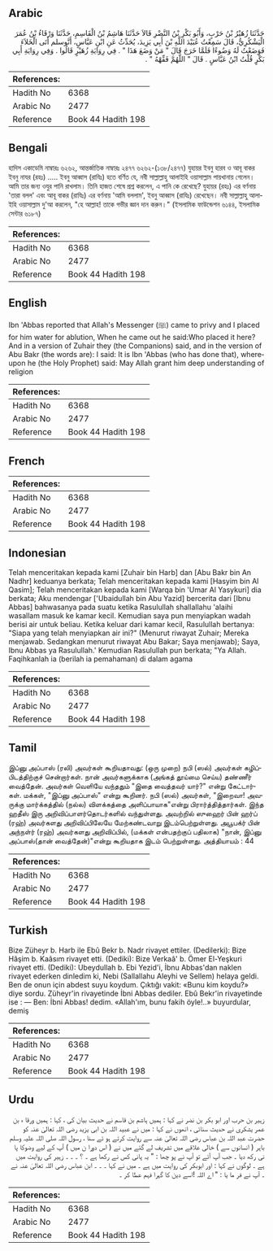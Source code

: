 ## Arabic


<div dir="rtl" lang="ar" style={{fontSize:'larger',backgroundColor:'#f8f9fa',padding:20}}>
حَدَّثَنَا زُهَيْرُ بْنُ حَرْبٍ، وَأَبُو بَكْرِ بْنُ النَّضْرِ قَالاَ حَدَّثَنَا هَاشِمُ بْنُ الْقَاسِمِ، حَدَّثَنَا وَرْقَاءُ بْنُ عُمَرَ الْيَشْكُرِيُّ، قَالَ سَمِعْتُ عُبَيْدَ اللَّهِ بْنَ أَبِي يَزِيدَ، يُحَدِّثُ عَنِ ابْنِ عَبَّاسٍ، أَنَّوسلم أَتَى الْخَلاَءَ فَوَضَعْتُ لَهُ وَضُوءًا فَلَمَّا خَرَجَ قَالَ ‏"‏ مَنْ وَضَعَ هَذَا ‏"‏ ‏.‏ فِي رِوَايَةِ زُهَيْرٍ قَالُوا ‏.‏ وَفِي رِوَايَةِ أَبِي بَكْرٍ قُلْتُ ابْنُ عَبَّاسٍ ‏.‏ قَالَ ‏"‏ اللَّهُمَّ فَقِّهْهُ ‏"‏ ‏.‏
</div>
<div style={{backgroundColor:'#f8f9fa',padding:20, marginBottom: 10}}><table> <thead> <tr> <th>References:</th> <th></th> </tr> </thead> <tbody><tr><td>Hadith No</td><td>6368</td></tr><tr><td>Arabic No</td><td>2477</td></tr><tr><td>Reference</td><td>Book 44 Hadith 198</td></tr></tbody></table></div>

## Bengali


<div dir="ltr" lang="bn" style={{fontSize:'larger',backgroundColor:'#f8f9fa',padding:20}}>
হাদিস একাডেমি নাম্বারঃ ৬২৬২, আন্তর্জাতিক নাম্বারঃ ২৪৭৭ ৬২৬২-(১৩৮/২৪৭৭) যুহায়র ইবনু হারব ও আবূ বাকর ইবনু নাযর (রহঃ) ..... ইবনু আব্বাস (রাযিঃ) হতে বর্ণিত যে, নবী সাল্লাল্লাহু আলাইহি ওয়াসাল্লাম পায়খানায় গেলেন। আমি তার জন্য ওযুর পানি রাখলাম। তিনি হাজত শেষে প্রশ্ন করলেন, এ পানি কে রেখেছে? যুহায়র (রহঃ) এর বর্ণনায় 'তারা বলল' এবং আবূ বাকর (রাযিঃ) এর বর্ণনায় 'আমি বললাম', ইবনু আব্বাস (রাযিঃ) রেখেছেন। নবী সাল্লাল্লাহু আলাইহি ওয়াসাল্লাম দু'আ করলেন, "হে আল্লাহ! তাকে গভীর জ্ঞান দান করুন।" (ইসলামিক ফাউন্ডেশন ৬১৪৪, ইসলামিক সেন্টার ৬১৮৭)
</div>
<div style={{backgroundColor:'#f8f9fa',padding:20, marginBottom: 10}}><table> <thead> <tr> <th>References:</th> <th></th> </tr> </thead> <tbody><tr><td>Hadith No</td><td>6368</td></tr><tr><td>Arabic No</td><td>2477</td></tr><tr><td>Reference</td><td>Book 44 Hadith 198</td></tr></tbody></table></div>

## English


<div dir="ltr" lang="en" style={{fontSize:'larger',backgroundColor:'#f8f9fa',padding:20}}>
Ibn 'Abbas reported that Allah's Messenger (ﷺ) came to privy and I placed for him water for ablution, When he came out he said:Who placed it here? And in a version of Zuhair they (the Companions) said, and in the version of Abu Bakr (the words are): I said: It is Ibn 'Abbas (who has done that), whereupon he (the Holy Prophet) said: May Allah grant him deep understanding of religion
</div>
<div style={{backgroundColor:'#f8f9fa',padding:20, marginBottom: 10}}><table> <thead> <tr> <th>References:</th> <th></th> </tr> </thead> <tbody><tr><td>Hadith No</td><td>6368</td></tr><tr><td>Arabic No</td><td>2477</td></tr><tr><td>Reference</td><td>Book 44 Hadith 198</td></tr></tbody></table></div>

## French


<div dir="ltr" lang="fr" style={{fontSize:'larger',backgroundColor:'#f8f9fa',padding:20}}>

</div>
<div style={{backgroundColor:'#f8f9fa',padding:20, marginBottom: 10}}><table> <thead> <tr> <th>References:</th> <th></th> </tr> </thead> <tbody><tr><td>Hadith No</td><td>6368</td></tr><tr><td>Arabic No</td><td>2477</td></tr><tr><td>Reference</td><td>Book 44 Hadith 198</td></tr></tbody></table></div>

## Indonesian


<div dir="ltr" lang="id" style={{fontSize:'larger',backgroundColor:'#f8f9fa',padding:20}}>
Telah menceritakan kepada kami [Zuhair bin Harb] dan [Abu Bakr bin An Nadhr] keduanya berkata; Telah menceritakan kepada kami [Hasyim bin Al Qasim]; Telah menceritakan kepada kami [Warqa bin 'Umar Al Yasykuri] dia berkata; Aku mendengar ['Ubaidullah bin Abu Yazid] bercerita dari [Ibnu Abbas] bahwasanya pada suatu ketika Rasulullah shallallahu 'alaihi wasallam masuk ke kamar kecil. Kemudian saya pun menyiapkan wadah berisi air untuk beliau. Ketika keluar dari kamar kecil, Rasulullah bertanya: "Siapa yang telah menyiapkan air ini?" (Menurut riwayat Zuhair; Mereka menjawab. Sedangkan menurut riwayat Abu Bakar; Saya menjawab); Saya, Ibnu Abbas ya Rasulullah.' Kemudian Rasulullah pun berkata; "Ya Allah. Faqihkanlah ia (berilah ia pemahaman) di dalam agama
</div>
<div style={{backgroundColor:'#f8f9fa',padding:20, marginBottom: 10}}><table> <thead> <tr> <th>References:</th> <th></th> </tr> </thead> <tbody><tr><td>Hadith No</td><td>6368</td></tr><tr><td>Arabic No</td><td>2477</td></tr><tr><td>Reference</td><td>Book 44 Hadith 198</td></tr></tbody></table></div>

## Tamil


<div dir="ltr" lang="ta" style={{fontSize:'larger',backgroundColor:'#f8f9fa',padding:20}}>
இப்னு அப்பாஸ் (ரலி) அவர்கள் கூறியதாவது: (ஒரு முறை) நபி (ஸல்) அவர்கள் கழிப்பிடத்திற்குச் சென்றார்கள். நான் அவர்களுக்காக (அங்கத் தூய்மை செய்ய) தண்ணீர் வைத்தேன். அவர்கள் வெளியே வந்ததும் "இதை வைத்தவர் யார்?" என்று கேட்டார்கள். மக்கள், "இப்னு அப்பாஸ்" என்று கூறினர். நபி (ஸல்) அவர்கள், "இறைவா! அவருக்கு மார்க்கத்தில் (நல்ல) விளக்கத்தை அளிப்பாயாக"என்று பிரார்த்தித்தார்கள். இந்த ஹதீஸ் இரு அறிவிப்பாளர்தொடர்களில் வந்துள்ளது. அவற்றில் ஸுஹைர் பின் ஹர்ப் (ரஹ்) அவர்களது அறிவிப்பிலேயே மேற்கண்டவாறு இடம்பெற்றுள்ளது. அபூபக்ர் பின் அந்நள்ர் (ரஹ்) அவர்களது அறிவிப்பில், (மக்கள் என்பதற்குப் பதிலாக) "நான், இப்னு அப்பாஸ்(தான் வைத்தேன்)"என்று கூறியதாக இடம் பெற்றுள்ளது. அத்தியாயம் : 44
</div>
<div style={{backgroundColor:'#f8f9fa',padding:20, marginBottom: 10}}><table> <thead> <tr> <th>References:</th> <th></th> </tr> </thead> <tbody><tr><td>Hadith No</td><td>6368</td></tr><tr><td>Arabic No</td><td>2477</td></tr><tr><td>Reference</td><td>Book 44 Hadith 198</td></tr></tbody></table></div>

## Turkish


<div dir="ltr" lang="tr" style={{fontSize:'larger',backgroundColor:'#f8f9fa',padding:20}}>
Bize Züheyr b. Harb ile Ebû Bekr b. Nadr rivayet ettiler. (Dedilerki): Bize Hâşim b. Kaâsım rivayet etti. (Dediki): Bize Verkaâ' b. Ömer El-Yeşkuri rivayet etti. (Dediki): Ubeydullah b. Ebi Yezid'i, İbnu Abbas'dan naklen rivayet ederken dinledim ki, Nebi (Sallallahu Aleyhi ve Sellem) helaya geldi. Ben de onun için abdest suyu koydum. Çıktığı vakit: «Bunu kim koydu?» diye sordu. Züheyr'in rivayetinde İbni Abbas dediler. Ebû Bekr'in rivayetinde ise : — Ben: İbni Abbas! dedim. «Allah'ım, bunu fakih öyle!..» buyurdular, demiş
</div>
<div style={{backgroundColor:'#f8f9fa',padding:20, marginBottom: 10}}><table> <thead> <tr> <th>References:</th> <th></th> </tr> </thead> <tbody><tr><td>Hadith No</td><td>6368</td></tr><tr><td>Arabic No</td><td>2477</td></tr><tr><td>Reference</td><td>Book 44 Hadith 198</td></tr></tbody></table></div>

## Urdu


<div dir="rtl" lang="ur" style={{fontSize:'larger',backgroundColor:'#f8f9fa',padding:20}}>
زہیر بن حرب اور ابو بکر بن نضر نے کہا : ہمیں ہاشم بن قاسم نے حدیث بیان کی ، کہا : ہمیں ورقا ء بن عمر یشکری نے حدیث سنائی ، انھوں نے کہا : میں نے عبید اللہ بن ابی یزید رضی اللہ تعالیٰ عنہ کو حضرت عبد اللہ بن عباس رضی اللہ تعالیٰ عنہ سے روایت کرتے ہو ئے سنا ، رسول اللہ صلی اللہ علیہ وسلم باہر ( انسانوں سے ) خالی علاقے میں تشریف لے گئے میں نے ( اس دورا ن میں ) آپ کے لیے وضوکا پا نی رکھ دیا ۔ جب آپ آئے تو آپ نے پو چھا : " یہ پانی کس نے رکھا ہے ۔ ؟ ۔ ۔ ۔ زہیر کی روایت میں ہے ۔ لوگوں نے کہا : اور ابوبکر کی روایت میں ہے ۔ میں نے کہا ۔ ۔ ۔ ابن عباس رضی اللہ تعالیٰ عنہ نے ۔ آپ نے فر ما یا : " اے اللہ !اسے دین کا گہرا فہم عطا کر ۔
</div>
<div style={{backgroundColor:'#f8f9fa',padding:20, marginBottom: 10}}><table> <thead> <tr> <th>References:</th> <th></th> </tr> </thead> <tbody><tr><td>Hadith No</td><td>6368</td></tr><tr><td>Arabic No</td><td>2477</td></tr><tr><td>Reference</td><td>Book 44 Hadith 198</td></tr></tbody></table></div>